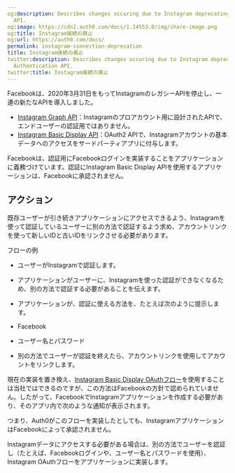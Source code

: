 ```yaml
---
og:description: Describes changes occuring due to Instagram deprecating their Authentication
  API.
og:image: https://cdn2.auth0.com/docs/1.14553.0/img/share-image.png
og:title: Instagram接続の廃止
og:url: https://auth0.com/docs/
permalink: instagram-connection-deprecation
title: Instagram接続の廃止
twitter:description: Describes changes occuring due to Instagram deprecating their
  Authentication API.
twitter:title: Instagram接続の廃止
---
```


Facebookは、2020年3月31日をもってInstagramのレガシーAPIを停止し、一連の新たなAPIを導入しました。

* [Instagram Graph API](https://developers.facebook.com/docs/instagram-api)：Instagramのプロアカウント用に設計されたAPIで、エンドユーザーの認証用ではありません。
* [Instagram Basic Display API](https://developers.facebook.com/docs/instagram-basic-display-api)：OAuth2 APIで、Instagramアカウントの基本データへのアクセスをサードパーティアプリに付与します。

Facebookは、認証用にFacebookログインを実装することをアプリケーションに義務づけています。認証にInstagram Basic Display APIを使用するアプリケーションは、Facebookに承認されません。

## アクション

既存ユーザーが引き続きアプリケーションにアクセスできるよう、Instagramを使って認証しているユーザーに別の方法で認証するよう求め、アカウントリンクを使って新しいIDと古いIDをリンクさせる必要があります。

フローの例

* ユーザーがInstagramで認証します。
* アプリケーションがユーザーに、Instagramを使った認証ができなくなるため、別の方法で認証する必要があることを伝えます。
* アプリケーションが、認証に使える方法を、たとえば次のように提示します。

* Facebook
* ユーザー名とパスワード
* 別の方法でユーザーが認証を終えたら、アカウントリンクを使用してアカウントをリンクします。

現在の実装を置き換え、[Instagram Basic Display OAuthフロー](https://developers.facebook.com/docs/instagram-basic-display-api/guides/getting-access-tokens-and-permissions)を使用することは当社ではできるのですが、この方法はFacebookの方針で認められていません。したがって、FacebookでInstagramアプリケーションを作成する必要があり、そのアプリ内で次のような通知が表示されます。



つまり、Auth0がこのフローを実装したとしても、InstagramアプリケーションはFacebookによって承認されません。

Instagramデータにアクセスする必要がある場合は、別の方法でユーザーを認証し（たとえば、Facebookログインや、ユーザー名とパスワードを使用）、Instagram OAuthフローをアプリケーションに実装します。